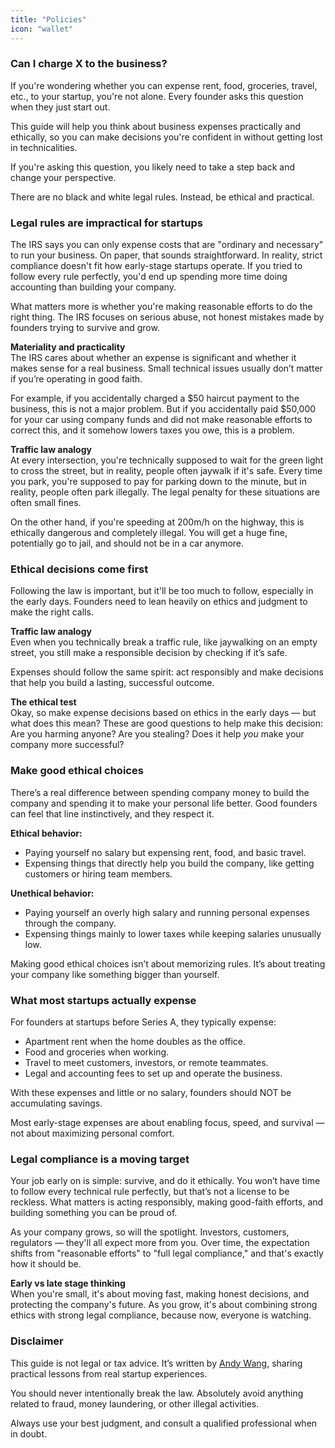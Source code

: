 ```yaml
---
title: "Policies"
icon: "wallet"
---
```


### Can I charge X to the business?

If you're wondering whether you can expense rent, food, groceries, travel, etc., to your startup, you're not alone. Every founder asks this question when they just start out.

This guide will help you think about business expenses practically and ethically, so you can make decisions you're confident in without getting lost in technicalities.

If you're asking this question, you likely need to take a step back and change your perspective.

<Tip>There are no black and white legal rules. Instead, be ethical and practical.</Tip>

### Legal rules are impractical for startups

The IRS says you can only expense costs that are "ordinary and necessary" to run your business. On paper, that sounds straightforward. In reality, strict compliance doesn't fit how early-stage startups operate. If you tried to follow every rule perfectly, you'd end up spending more time doing accounting than building your company.

What matters more is whether you're making reasonable efforts to do the right thing. The IRS focuses on serious abuse, not honest mistakes made by founders trying to survive and grow.

**Materiality and practicality**  
The IRS cares about whether an expense is significant and whether it makes sense for a real business. Small technical issues usually don’t matter if you’re operating in good faith.

For example, if you accidentally charged a \$50 haircut payment to the business, this is not a major problem. But if you accidentally paid \$50,000 for your car using company funds and did not make reasonable efforts to correct this, and it somehow lowers taxes you owe, this is a problem.

**Traffic law analogy**  
At every intersection, you're technically supposed to wait for the green light to cross the street, but in reality, people often jaywalk if it's safe. Every time you park, you're supposed to pay for parking down to the minute, but in reality, people often park illegally. The legal penalty for these situations are often small fines.

On the other hand, if you're speeding at 200m/h on the highway, this is ethically dangerous and completely illegal. You will get a huge fine, potentially go to jail, and should not be in a car anymore.

### Ethical decisions come first

Following the law is important, but it'll be too much to follow, especially in the early days. Founders need to lean heavily on ethics and judgment to make the right calls.

**Traffic law analogy**  
Even when you technically break a traffic rule, like jaywalking on an empty street, you still make a responsible decision by checking if it’s safe.

Expenses should follow the same spirit: act responsibly and make decisions that help you build a lasting, successful outcome.

**The ethical test**  
Okay, so make expense decisions based on ethics in the early days — but what does this mean? These are good questions to help make this decision:  
<Tip>Are you harming anyone? Are you stealing? Does it help _you_ make your company more successful?</Tip>

### Make good ethical choices

There’s a real difference between spending company money to build the company and spending it to make your personal life better. Good founders can feel that line instinctively, and they respect it.

**Ethical behavior:**  
- Paying yourself no salary but expensing rent, food, and basic travel.  
- Expensing things that directly help you build the company, like getting customers or hiring team members.

**Unethical behavior:**  
- Paying yourself an overly high salary and running personal expenses through the company.  
- Expensing things mainly to lower taxes while keeping salaries unusually low.

Making good ethical choices isn’t about memorizing rules. It’s about treating your company like something bigger than yourself.

### What most startups actually expense

For founders at startups before Series A, they typically expense:

- Apartment rent when the home doubles as the office.  
- Food and groceries when working.  
- Travel to meet customers, investors, or remote teammates.  
- Legal and accounting fees to set up and operate the business.

<Note>With these expenses and little or no salary, founders should NOT be accumulating savings.</Note>

Most early-stage expenses are about enabling focus, speed, and survival — not about maximizing personal comfort.

### Legal compliance is a moving target

Your job early on is simple: survive, and do it ethically. You won’t have time to follow every technical rule perfectly, but that’s not a license to be reckless. What matters is acting responsibly, making good-faith efforts, and building something you can be proud of.

As your company grows, so will the spotlight. Investors, customers, regulators — they'll all expect more from you. Over time, the expectation shifts from "reasonable efforts" to "full legal compliance," and that's exactly how it should be.

**Early vs late stage thinking**  
When you're small, it's about moving fast, making honest decisions, and protecting the company's future. As you grow, it's about combining strong ethics with strong legal compliance, because now, everyone is watching.

### Disclaimer

This guide is not legal or tax advice. It’s written by [Andy Wang](https://www.linkedin.com/in/a27wang), sharing practical lessons from real startup experiences.

You should never intentionally break the law. Absolutely avoid anything related to fraud, money laundering, or other illegal activities.

Always use your best judgment, and consult a qualified professional when in doubt.